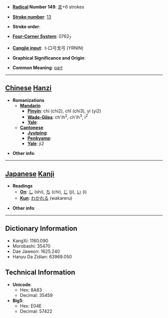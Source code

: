 * '''[[Wiktionary:Chinese radical index| Radical]] Number 149''': [[Wiktionary:Chinese radical index 言|言]]+6 strokes

* '''[[Wiktionary:Chinese total strokes index|Stroke number]]''': [[Wiktionary:Chinese total strokes index 13|13]]

* '''Stroke order''': 

* '''[[Wiktionary:Chinese four corner index|Four-Corner System]]''': 0762<sub>7</sub>

* '''[[Wiktionary:Chinese Cangjie index|Cangjie input]]''': 卜口弓戈弓 (YRNIN)

* '''Graphical Significance and Origin''': 

* '''Common Meaning''': [[part]]

----

== [[Chinese]] [[Hanzi]] ==

* '''Romanizations'''
** '''[[Mandarin]]'''
*** '''[[Pinyin]]''': chí (chi2), chǐ (chi3), yí (yi2)
*** '''[[Wade-Giles]]''': ch'ih<sup>2</sup>, ch'ih<sup>3</sup>, i<sup>2</sup>
*** '''[[Yale]]''': 
** '''[[Cantonese]]'''
*** '''[[Jyutping]]''':
*** '''[[Penkyamp]]''': 
*** '''[[Yale]]''': ji2

* '''Other info''': 

----

== [[Japanese]] [[Kanji]] ==

* '''Readings'''
** '''[[On]]''': [[し]] (shi), [[ち]] (chi), [[じ]] (ji), [[い]] (i)
** '''[[Kun]]''': [[わかれる]] (wakareru)

* '''Other info''':  

----

== Dictionary Information ==

* KangXi: 1160.090
* Morobashi: 35470
* Dae Jaweon: 1625.240
* Hanyu Da Zidian: 63969.050

== Technical Information ==

* '''Unicode''':
** Hex: 8A83
** Decimal: 35459
* '''Big5''':
** Hex: E04E
** Decimal: 57422
